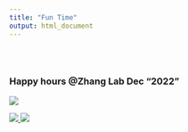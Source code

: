 ```yaml
---
title: "Fun Time"
output: html_document
---
```


<style type="text/css">
.title {
  display: none;
}

#getting-started img {
  margin-right: 10px;
}

</style>

<div class="row" style="padding-top: 30px;">
<div class="col-sm-6">


### Happy hours @Zhang Lab Dec "2022" 

<a href = "">
![](images/thanks_giving_2022_2.png)

![](images/thanks_giving_2022.png)
![](images/apple_pie_zhang_thanks_giving_2022.png)

</a>
</div>
